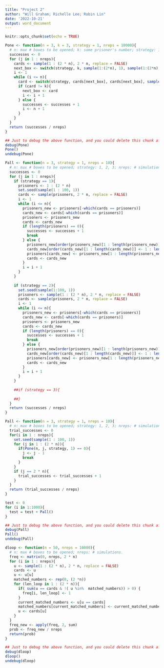 ```yaml
---
title: "Project 2"
author: "Will Graham; Richelle Lee; Robin Lin"
date: '2022-10-21'
output: word_document
---
```


```r
knitr::opts_chunk$set(echo = TRUE)
```

```r
Pone <- function(n = 3, k = 3, strategy = 1, nreps = 10000){
  # n: max # boxes to be opened; k: some prisoner's number; strategy: 1, 2, 3; nreps: # simulations.
  successes <- 0
  for (j in 1 : nreps){
    cards <- sample(1 : (2 * n), 2 * n, replace = FALSE)
    next_box <- switch(strategy, k, sample(1:(2*n), 1), sample(1:(2*n), 1))
    i <- 1
    while (i <= n){
      card <- switch(strategy, cards[next_box], cards[next_box], sample(1:(2*n), 1))
      if (card != k){
        next_box <- card
        i <- i + 1
      } else {
        successes <- successes + 1
        i <- n + 1
      }
    }
  }
  return (successes / nreps)  
}
```

```r
## Just to debug the above function, and you could delete this chunk afterwards.
debug(Pone)
Pone()
undebug(Pone)
```

```r
Pall <- function(n = 3, strategy = 1, nreps = 10){
  # n: max # boxes to be opened; strategy: 1, 2, 3; nreps: # simulations.
  successes <- 0
  for (j in 1 : nreps){
    if (strategy == 1){
      prisoners <- 1 : (2 * n)
      set.seed(sample(1 : 100, 1))
      cards <- sample(prisoners, 2 * n, replace = FALSE)
      i <- 1
      while (i <= n){
        prisoners_new <- prisoners[-which(cards == prisoners)]
        cards_new <- cards[-which(cards == prisoners)]
        prisoners <- prisoners_new
        cards <- cards_new
        if (length(prisoners) == 0){
          successes <- successes + 1
          break
        } else {
          prisoners_new[order(prisoners_new)[1 : length(prisoners_new)]] <- 1 : length(prisoners_new)
          cards_new[order(cards_new)[1 : length(cards_new)]] <- 1 : length(cards_new)
          prisoners[cards_new] <- prisoners_new[1 : length(prisoners_new)]
          cards <- cards_new
        }
        i = i + 1
      }
    }
    
    if (strategy == 2){
      set.seed(sample(1:100, 1))
      prisoners <- sample(1 : (2 * n), 2 * n, replace = FALSE)
      cards <- sample(prisoners, 2 * n, replace = FALSE)
      i <- 1
      while (i <= n){
        prisoners_new <- prisoners[-which(cards == prisoners)]
        cards_new <- cards[-which(cards == prisoners)]
        prisoners <- prisoners_new
        cards <- cards_new
        if (length(prisoners) == 0){
          successes <- successes + 1
          break
        } else {
          prisoners_new[order(prisoners_new)[1 : length(prisoners_new)]] <- 1 : length(prisoners_new)
          cards_new[order(cards_new)[1 : length(cards_new)]] <- 1 : length(cards_new)
          prisoners[cards_new] <- prisoners_new[1 : length(prisoners_new)]
          cards <- cards_new
        }
        i = i + 1
      }
    }
    
    ##if (strategy == 3){
      
    ##}
  }
  return (successes / nreps)
}
```

```r
Pall <- function(n = 3, strategy = 1, nreps = 10){
  # n: max # boxes to be opened; strategy: 1, 2, 3; nreps: # simulations.
  trial_successes <- 0
  for(i in 1 : nreps){
    set.seed(sample(1 : 100, 1))
    for (j in 1 : (2 * n)){
      if(Pone(n, j, strategy, 1) == 0){
        j <- j - 1
        break
      }
    }
    if (j == 2 * n){
      trial_successes <- trial_successes + 1
    }
  }
  return (trial_successes / nreps)
}

test <- 0
for (i in 1:1000){
  test = test + Pall()
}
```

```r
## Just to debug the above function, and you could delete this chunk afterwards.
debug(Pall)
Pall()
undebug(Pall)
```

```r
dloop <- function(n = 50, nreps = 10000){
  # n: max # boxes to be opened; nreps: # simulations.
  freq <- matrix(0, nreps, 2 * n)
  for (i in 1 : nreps){
    u <- sample(1 : (2 * n), 2 * n, replace = FALSE)
    cards <- u
    u <- u[u]
    matched_numbers <- rep(0, (2 *n))
    for (len_loop in 1 : (2 * n)){
      if( sum(u == cards & !( u %in%  matched_numbers)) > 0) {
        freq[i, len_loop] <- 1
      }
      current_matched_numbers <- u[u == cards]
      matched_numbers[current_matched_numbers] <- current_matched_numbers
      u <- cards[u]
    }
  }
  freq_new <- apply(freq, 2, sum)
  prob <- freq_new / nreps
  return(prob)
}
```

```r
## Just to debug the above function, and you could delete this chunk afterwards.
debug(dloop)
dloop()
undebug(dloop)
```
